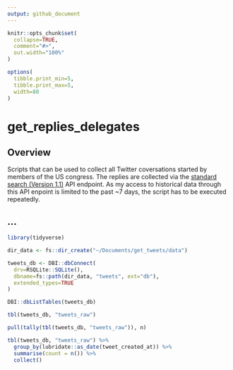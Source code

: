```yaml
---
output: github_document
---
```


```r

knitr::opts_chunk$set(
  collapse=TRUE,
  comment="#>",
  out.width="100%"
)

options(
  tibble.print_min=5, 
  tibble.print_max=5,
  width=80
)

```

# get_replies_delegates

## Overview

Scripts that can be used to collect all Twitter coversations started by members of the US congress. The replies are collected via the [standard search (Version 1.1)](https://developer.twitter.com/en/docs/twitter-api/v1/tweets/search/api-reference/get-search-tweets) API endpoint. As my access to historical data through this API enpoint is limited to the past ~7 days, the script has to be executed repeatedly.

## ...

```r

library(tidyverse)

dir_data <- fs::dir_create("~/Documents/get_tweets/data")

tweets_db <- DBI::dbConnect(
  drv=RSQLite::SQLite(), 
  dbname=fs::path(dir_data, "tweets", ext="db"),
  extended_types=TRUE
)

DBI::dbListTables(tweets_db)

```


```r

tbl(tweets_db, "tweets_raw")

pull(tally(tbl(tweets_db, "tweets_raw")), n)

tbl(tweets_db, "tweets_raw") %>% 
  group_by(lubridate::as_date(tweet_created_at)) %>% 
  summarise(count = n()) %>% 
  collect()

```


